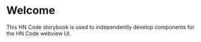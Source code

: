 
<Meta title="Welcome" />

# Welcome

This HN Code storybook is used to independently develop components for the HN Code webview UI.
